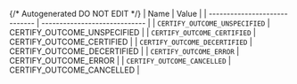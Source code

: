 {/* Autogenerated DO NOT EDIT  */}
| Name                          | Value                         |
| ----------------------------- | ----------------------------- |
| `CERTIFY_OUTCOME_UNSPECIFIED` | CERTIFY_OUTCOME_UNSPECIFIED   |
| `CERTIFY_OUTCOME_CERTIFIED`   | CERTIFY_OUTCOME_CERTIFIED     |
| `CERTIFY_OUTCOME_DECERTIFIED` | CERTIFY_OUTCOME_DECERTIFIED   |
| `CERTIFY_OUTCOME_ERROR`       | CERTIFY_OUTCOME_ERROR         |
| `CERTIFY_OUTCOME_CANCELLED`   | CERTIFY_OUTCOME_CANCELLED     |